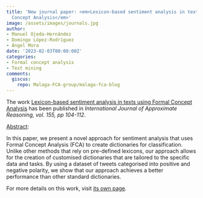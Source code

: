 ```yaml
---
title: 'New journal paper: <em>Lexicon-based sentiment analysis in texts using Formal
  Concept Analysis</em>'
image: /assets/images/journals.jpg
author:
- Manuel Ojeda-Hernández
- Domingo López-Rodríguez
- Ángel Mora
date: '2023-02-03T00:00:00Z'
categories:
- Formal concept analysis
- Text mining
comments:
  giscus:
    repo: Malaga-FCA-group/malaga-fca-blog
---
```


The work <u>Lexicon-based sentiment analysis in texts using Formal Concept Analysis</u> has been published in <em><em>International Journal of Approximate Reasoning</em>, vol. 155, pp 104-112</em>.

<u>Abstract</u>:



In this paper, we present a novel approach for sentiment analysis that uses Formal Concept Analysis (FCA) to create dictionaries for classification. Unlike other methods that rely on pre-defined lexicons, our approach allows for the creation of customised dictionaries that are tailored to the specific data and tasks. By using a dataset of tweets categorised into positive and negative polarity, we show that our approach achieves a better performance than other standard dictionaries.




For more details on this work, visit <a href='/publications/journals/2023-ijar'>its own page</a>.
